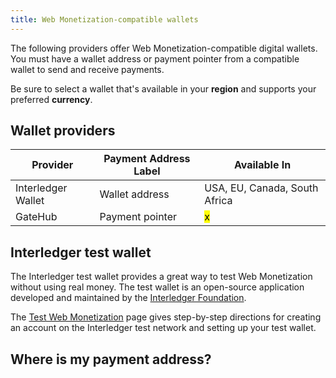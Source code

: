 ```yaml
---
title: Web Monetization-compatible wallets
---
```



The following providers offer Web Monetization-compatible digital wallets. You must have a wallet address or payment pointer from a compatible wallet to send and receive payments.

Be sure to select a wallet that's available in your **region** and supports your preferred **currency**.

## Wallet providers

| Provider                                                              | Payment Address Label | Available In                  |
| --------------------------------------------------------------------- | --------------------- | ----------------------------- |
| <LinkOut href="https://interledger.app/">Interledger Wallet</LinkOut> | Wallet address        | USA, EU, Canada, South Africa |
| <LinkOut href="https://gatehub.net">GateHub</LinkOut>                 | Payment pointer       | <mark>x</mark>                |

## Interledger test wallet

The Interledger test wallet provides a great way to test Web Monetization without using real money. The test wallet is an open-source application developed and maintained by the [Interledger Foundation](https://interledger.org).

The [Test Web Monetization](/tutorials/test-web-monetization) page gives step-by-step directions for creating an account on the Interledger test network and setting up your test wallet.

## Where is my payment address?

<Tabs>
    <TabItem label="Interledger Wallet">
    </TabItem>
    <TabItem label="GateHub">
    </TabItem>
</Tabs>
